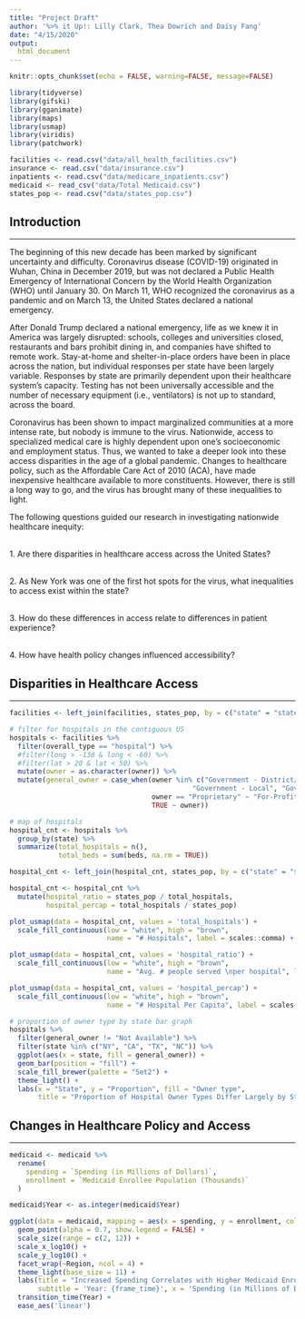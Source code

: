 ```yaml
---
title: "Project Draft"
author: '%>% it Up!: Lilly Clark, Thea Dowrich and Daisy Fang'
date: "4/15/2020"
output: 
  html_document
---
```


```r
knitr::opts_chunk$set(echo = FALSE, warning=FALSE, message=FALSE)
```

```r
library(tidyverse)
library(gifski)
library(gganimate)
library(maps)
library(usmap)
library(viridis)
library(patchwork)
```

```r
facilities <- read.csv("data/all_health_facilities.csv")
insurance <- read.csv("data/insurance.csv")
inpatients <- read.csv("data/medicare_inpatients.csv")
medicaid <- read_csv("data/Total Medicaid.csv")
states_pop <- read.csv("data/states_pop.csv")
```

## Introduction
***
The beginning of this new decade has been marked by significant uncertainty and difficulty. Coronavirus disease (COVID-19) originated in Wuhan, China in December 2019, but was not declared a Public Health Emergency of International Concern by the World Health Organization (WHO) until January 30. On March 11, WHO recognized the coronavirus as a pandemic  and on March 13, the United States declared a national emergency. 

After Donald Trump declared a national emergency, life as we knew it in America was largely disrupted: schools, colleges and universities closed, restaurants and bars prohibit dining in, and companies have shifted to remote work.  Stay-at-home and shelter-in-place orders have been in place across the nation, but individual responses per state have been largely variable. Responses by state are primarily dependent upon their healthcare system’s capacity. Testing has not been universally accessible and the number of necessary equipment (i.e., ventilators) is not up to standard, across the board.  

Coronavirus has been shown to impact marginalized communities at a more intense rate, but nobody is immune to the virus. Nationwide, access to specialized medical care is highly dependent upon one’s socioeconomic and employment status. Thus, we wanted to take a deeper look into these access disparities in the age of a global pandemic. Changes to healthcare policy, such as the Affordable Care Act of 2010 (ACA), have made inexpensive healthcare available to more constituents.  However, there is still a long way to go, and the virus has brought many of these inequalities to light.

The following questions guided our research in investigating nationwide healthcare inequity: 

<br>
1.	Are there disparities in healthcare access across the United States?

<br>
2.	As New York was one of the first hot spots for the virus, what inequalities to access exist within the state?

<br>
3.	How do these differences in access relate to differences in patient experience?

<br>
4.	How have health policy changes influenced accessibility? 

## Disparities in Healthcare Access
***

```r
facilities <- left_join(facilities, states_pop, by = c("state" = "states_abb"))

# filter for hospitals in the contiguous US
hospitals <- facilities %>% 
  filter(overall_type == "hospital") %>% 
  #filter(long > -130 & long < -60) %>% 
  #filter(lat > 20 & lat < 50) %>% 
  mutate(owner = as.character(owner)) %>% 
  mutate(general_owner = case_when(owner %in% c("Government - District/Authority", "Government - Federal",
                                             "Government - Local", "Government - State") ~ "Government",
                                   owner == "Proprietary" ~ "For-Profit",
                                   TRUE ~ owner))

# map of hospitals
hospital_cnt <- hospitals %>% 
  group_by(state) %>% 
  summarize(total_hospitals = n(),
            total_beds = sum(beds, na.rm = TRUE))

hospital_cnt <- left_join(hospital_cnt, states_pop, by = c("state" = "states_abb"))

hospital_cnt <- hospital_cnt %>% 
  mutate(hospital_ratio = states_pop / total_hospitals,
         hospital_percap = total_hospitals / states_pop)

plot_usmap(data = hospital_cnt, values = 'total_hospitals') + 
  scale_fill_continuous(low = "white", high = "brown",
                        name = "# Hospitals", label = scales::comma) + theme(legend.position = "right")

plot_usmap(data = hospital_cnt, values = 'hospital_ratio') + 
  scale_fill_continuous(low = "white", high = "brown",
                        name = "Avg. # people served \nper hospital", label = scales::comma) + theme(legend.position = "right")

plot_usmap(data = hospital_cnt, values = 'hospital_percap') + 
  scale_fill_continuous(low = "white", high = "brown",
                        name = "# Hospital Per Capita", label = scales::comma) + theme(legend.position = "right")
```

```r
# proportion of owner type by state bar graph
hospitals %>% 
  filter(general_owner != "Not Available") %>% 
  filter(state %in% c("NY", "CA", "TX", "NC")) %>% 
  ggplot(aes(x = state, fill = general_owner)) +
  geom_bar(position = "fill") +
  scale_fill_brewer(palette = "Set2") +
  theme_light() +
  labs(x = "State", y = "Proportion", fill = "Owner type",
       title = "Proportion of Hospital Owner Types Differ Largely by State")
```

## Changes in Healthcare Policy and Access
***

```r
medicaid <- medicaid %>%
  rename(
    spending = `Spending (in Millions of Dollars)`,
    enrollment = `Medicaid Enrollee Population (Thousands)`
  )

medicaid$Year <- as.integer(medicaid$Year)

ggplot(data = medicaid, mapping = aes(x = spending, y = enrollment, colour = State)) +
  geom_point(alpha = 0.7, show.legend = FALSE) +
  scale_size(range = c(2, 12)) +
  scale_x_log10() +
  scale_y_log10() +
  facet_wrap(~Region, ncol = 4) +
  theme_light(base_size = 11) +
  labs(title = "Increased Spending Correlates with Higher Medicaid Enrollment in \n States Across All Regions of the US", 
       subtitle = 'Year: {frame_time}', x = 'Spending (in Millions of Dollars)', y = 'Medicaid Enrollee Population (in Thousands)') +
  transition_time(Year) +
  ease_aes('linear')

```



